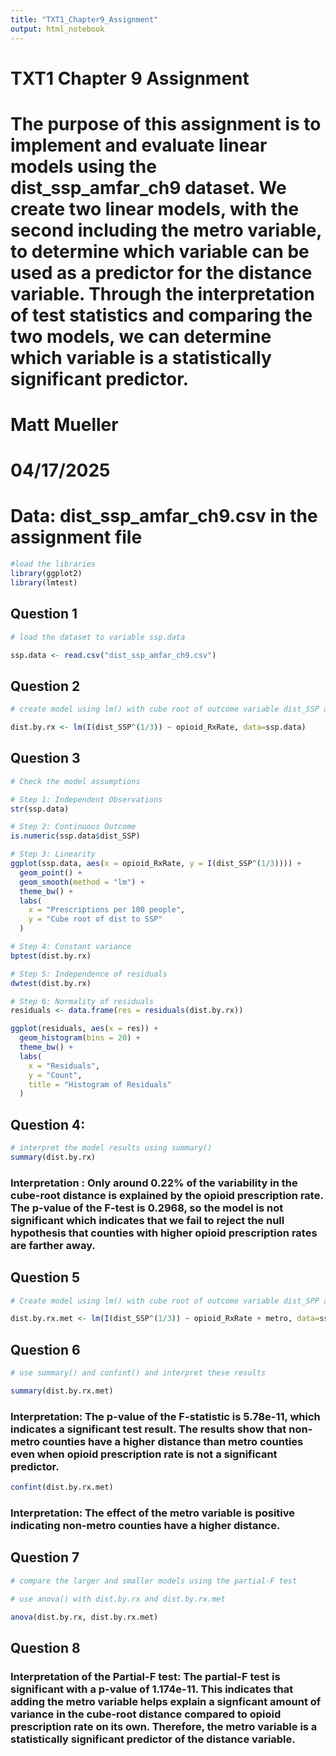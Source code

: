 ---
title: "TXT1_Chapter9_Assignment"
output: html_notebook
---

#############################################################################
# TXT1 Chapter 9 Assignment
# The purpose of this assignment is to implement and evaluate linear models using the dist_ssp_amfar_ch9 dataset. We create two linear models, with the second including the metro variable, to determine which variable can be used as a predictor for the distance variable. Through the interpretation of test statistics and comparing the two models, we can determine which variable is a statistically significant predictor. 
# Matt Mueller
# 04/17/2025
# Data: dist_ssp_amfar_ch9.csv in the assignment file
#############################################################################

```{r}
#load the libraries
library(ggplot2)
library(lmtest)
```

## Question 1

```{r}
# load the dataset to variable ssp.data

ssp.data <- read.csv("dist_ssp_amfar_ch9.csv")
```

## Question 2

```{r}
# create model using lm() with cube root of outcome variable dist_SSP and opiod_RxRate as the predictor variable

dist.by.rx <- lm(I(dist_SSP^(1/3)) ~ opioid_RxRate, data=ssp.data)
```


## Question 3

```{r}
# Check the model assumptions

# Step 1: Independent Observations
str(ssp.data)
```

```{r}
# Step 2: Continuous Outcome
is.numeric(ssp.data$dist_SSP)
```

```{r}
# Step 3: Linearity
ggplot(ssp.data, aes(x = opioid_RxRate, y = I(dist_SSP^(1/3)))) +
  geom_point() +
  geom_smooth(method = "lm") +
  theme_bw() +
  labs(
    x = "Prescriptions per 100 people",
    y = "Cube root of dist to SSP"
  )
```

```{r}
# Step 4: Constant variance
bptest(dist.by.rx)
```

```{r}
# Step 5: Independence of residuals 
dwtest(dist.by.rx)
```

```{r}
# Step 6: Normality of residuals
residuals <- data.frame(res = residuals(dist.by.rx))

ggplot(residuals, aes(x = res)) +
  geom_histogram(bins = 20) +
  theme_bw() +
  labs(
    x = "Residuals",
    y = "Count",
    title = "Histogram of Residuals"
  )

```

## Question 4:

```{r}
# interpret the model results using summary()
summary(dist.by.rx)
```

### Interpretation : Only around 0.22% of the variability in the cube-root distance is explained by the opioid prescription rate. The p-value of the F-test is 0.2968, so the model is not significant which indicates that we fail to reject the null hypothesis that counties with higher opioid prescription rates are farther away. 

## Question 5

```{r}
# Create model using lm() with cube root of outcome variable dist_SPP and opioid_RxRate and metro as the predictor variables

dist.by.rx.met <- lm(I(dist_SSP^(1/3)) ~ opioid_RxRate + metro, data=ssp.data)
```

## Question 6

```{r}
# use summary() and confint() and interpret these results

summary(dist.by.rx.met)

```
### Interpretation: The p-value of the F-statistic is 5.78e-11, which indicates a significant test result. The results show that non-metro counties have a higher distance than metro counties even when opioid prescription rate is not a significant predictor. 


```{r}
confint(dist.by.rx.met)
```


### Interpretation: The effect of the metro variable is positive indicating non-metro counties have a higher distance.


## Question 7

```{r}
# compare the larger and smaller models using the partial-F test

# use anova() with dist.by.rx and dist.by.rx.met

anova(dist.by.rx, dist.by.rx.met)
```

## Question 8

### Interpretation of the Partial-F test: The partial-F test is significant with a p-value of 1.174e-11. This indicates that adding the metro variable helps explain a signficant amount of variance in the cube-root distance compared to opioid prescription rate on its own. Therefore, the metro variable is a statistically significant predictor of the distance variable.  
